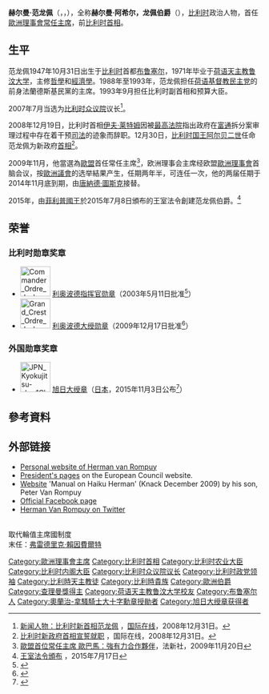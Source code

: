 {{noteTA
|T=zh-cn:赫尔曼·范龙佩; zh-tw:赫爾曼·范宏畢;zh-hk:赫爾曼·范龍佩;
|G1=政治人物
|G2=比利时地名
|1=zh-cn:龙佩; zh-tw:宏畢;zh-hk:龍佩;
}}
{{Infobox Officeholder
| name         = 赫尔曼·范龙佩<br />Herman Van Rompuy
| image        = Herman Van Rompuy 675.jpg
| office       = {{EU}}[[欧洲理事会主席|欧洲理事会主席]]
| term_start   = 2009年12月1日
| term_end     = 2014年12月1日
| predecessor  = 首任（取代輪值主席國制度）<br/>（末任：[[弗雷德里克·賴因費爾特|弗雷德里克·賴因費爾特]]）
| successor    = [[唐納德·圖斯克|-{zh-tw:唐納·圖斯克;zh-cn:唐纳德·图斯克;zh-hk:當奴·圖斯克;zh-hant:唐納德·塔斯克;}-]]
| office2      = {{BEL}}[[比利時首相|首相]]
| monarch2     = [[阿尔贝二世_(比利时)|阿尔贝二世]]
| term_start2  = 2008年12月30日
| term_end2    = 2009年11月25日
| predecessor2 = [[伊夫·莱特姆|伊夫·莱特姆]]
| successor2   = [[伊夫·莱特姆|伊夫·莱特姆]]
| office3      = {{BEL}}眾議院議長
| term_start3  = 2007年7月12日
| term_end3    = 2008年12月30日
| predecessor3 = [[赫尔曼·德克罗|赫尔曼·德克罗]]
| successor3   = [[帕特里克·戴瓦尔|帕特里克·戴瓦尔]]
| party        = [[荷语基督教民主党|荷语基督教民主党]]
| birth_name   = {{lang|nl|Herman Achille Van Rompuy}}
| birth_date   = {{birth date and age|1947|10|31}}
| birth_place  = {{BEL}}[[埃特尔贝克|埃特尔贝克]]
| spouse       = Geertrui Windels
| children     = {{Hlist|Peter|Laura|Elke|Thomas}}
| alma_mater   = [[荷语天主教鲁汶大学|荷语天主教鲁汶大学]]
| religion     = [[天主教|天主教]]
| signature    = Herman Van Rompuy signature.svg
}}

'''赫尔曼·范龙佩'''（{{lang-nl|Herman Van Rompuy}}，{{IPA-nl|ˈɦɛrmɑn vɑn ˈrɔmpœy||Pronunciation-Herman Van Rompuy.ogg}}，{{bd|1947年|10月31日|}}），全称'''赫尔曼·阿希尔，龙佩伯爵'''（{{lang-nl|Herman Achille, Graaf Van Rompuy}}），[[比利时|比利时]]政治人物，首任[[歐洲理事會常任主席|歐洲理事會常任主席]]，前[[比利时首相列表|比利时首相]]。

== 生平 ==
范龙佩1947年10月31日出生于[[比利时|比利时]]首都[[布鲁塞尔|布鲁塞尔]]，1971年毕业于[[荷语天主教鲁汶大学|荷语天主教鲁汶大学]]，主修[[哲學|哲學]]和[[經濟學|經濟學]]。1988年至1993年，范龙佩担任[[荷语基督教民主党|荷语基督教民主党]]的前身法蘭德斯基民黨的主席。1993年9月担任比利时副首相和预算大臣。

2007年7月当选为[[比利时众议院|比利时众议院]]议长<ref>[http://gb.cri.cn/19224/2008/12/31/3245s2378660.htm 新闻人物：比利时新首相范龙佩] {{Wayback|url=http://gb.cri.cn/19224/2008/12/31/3245s2378660.htm |date=20171107060632 }}，[[国际在线|国际在线]]，2008年12月31日。</ref>。

2008年12月19日，比利时首相[[伊夫·莱特姆|伊夫·莱特姆]]因被[[比利时最高法院|最高法院]]指出政府在[[富通|富通]]拆分案审理过程中存在着干预[[司法|司法]]的迹象而辞职。12月30日，[[比利时国王|比利时国王]][[阿尔贝二世_(比利时)|阿尔贝二世]]任命范龙佩为新政府[[比利时首相|首相]]<ref>[http://gb.cri.cn/19224/2008/12/31/3245s2378647.htm 比利时新政府首相宣誓就职] {{Wayback|url=http://gb.cri.cn/19224/2008/12/31/3245s2378647.htm |date=20160304133150 }}，国际在线，2008年12月31日。</ref>。

2009年11月，他當選為[[歐盟|歐盟]]首任常任主席<ref>[http://hk.news.yahoo.com/article/091120/8/f9pj.html 歐盟首位常任主席  歐巴馬：強有力合作夥伴]，法新社，2009年11月20日</ref>，欧洲理事会主席经欧盟[[歐洲理事會|歐洲理事會]]首脑会议，按[[歐洲議會|歐洲議會]]的选举結果产生，任期两年半，可连任一次，他的两届任期于2014年11月底到期，由[[唐納德·圖斯克|唐納德·圖斯克]]接替。

2015年，由[[菲利普_(比利時國王)|菲利普國王]]於2015年7月8日頒布的王室法令創建范龙佩伯爵。<ref>[http://www.etaamb.be/nl/koninklijk-besluit_n2015015097.html 王室法令頒布] {{Wayback|url=http://www.etaamb.be/nl/koninklijk-besluit_n2015015097.html |date=20191025220958 }}，2015年7月17日</ref>

==荣誉==
===比利时勋章奖章===
* [[File:Commander_Ordre_de_Leopold.png|60px]] [[利奥波德勋章_(比利时)|利奥波德指挥官勋章]]（2003年5月11日批准<ref>{{fr}}{{cite web |url=https://etaamb.openjustice.be/fr/arrete-royal_n2003000448.html |title=Arrêté Royal publié le 22 mai 2003 [2003000448] |publisher=[[比利时公报|Belgian Official Journal]] |date=2003-05-22 |accessdate=2022-05-07 |archive-date=2020-04-11 |archive-url=https://web.archive.org/web/20200411140052/http://www.ejustice.just.fgov.be/cgi/article_body.pl?language=fr&caller=summary&pub_date=03-05-22&numac=2003000448 |dead-url=no }}</ref>）
* [[File:Grand_Crest_Ordre_de_Leopold.png|60px]] [[利奥波德勋章_(比利时)|利奥波德大绶勋章]]（2009年12月17日批准<ref>{{fr}}{{cite web |url=https://etaamb.openjustice.be/fr/arrete-royal_n2009021132.html |title=Arrêté Royal publié le 23 décembre 2009 [2009021132] |publisher=[[比利时公报|Belgian Official Journal]] |date=2009-12-23 |accessdate=2022-05-07 |archive-date=2022-05-07 |archive-url=https://web.archive.org/web/20220507032815/https://www.ejustice.just.fgov.be/cgi/article_body.pl?language=fr&caller=summary&pub_date=09-12-23&numac=2009021132 |dead-url=no }}</ref>）

===外国勋章奖章===
* [[File:JPN_Kyokujitsu-sho_1Class_BAR.svg|60px]] [[旭日大绶章|旭日大绶章]]（[[日本|日本]]，2015年11月3日公布<ref>{{ja}}{{cite web |url=https://www.mofa.go.jp/mofaj/files/000108666.pdf |title=平成27年秋の外国人叙勲受章者名簿 |publisher=[[内阁府|内阁府]] |date=2015-11-03 |accessdate=2022-05-07 |archive-date=2022-01-18 |archive-url=https://web.archive.org/web/20220118205630/https://www.mofa.go.jp/mofaj/files/000108666.pdf |dead-url=no }}</ref>）

== 參考資料 ==
<div class="references-small">
<references />
</div>

== 外部链接 ==
{{commons category|Herman Van Rompuy}}
* [http://www.hermanvanrompuy.be/ Personal website of Herman van Rompuy]{{Wayback|url=http://www.hermanvanrompuy.be/ |date=20210408074537 }} {{Link language|nl}}
* [http://www.european-council.europa.eu/the-president.aspx President's pages]{{Wayback|url=http://www.european-council.europa.eu/the-president.aspx |date=20131031170751 }} on the European Council website.
* [https://web.archive.org/web/20120624153956/http://www.politico-shock.be/blog/2009/handleiding-bij-haiku-herman-knack.html Website] 'Manual on Haiku Herman' (Knack December 2009) by his son, Peter Van Rompuy
* [http://www.facebook.com/hermanvanrompuy Official Facebook page]{{Wayback|url=http://www.facebook.com/hermanvanrompuy |date=20210506045321 }}
* [https://twitter.com/euHvR Herman Van Rompuy on Twitter]{{Wayback|url=https://twitter.com/euHvR |date=20210308021418 }}

{{start box}}
{{s-before|首任}}<br/>取代輪值主席國制度<br/>末任：[[弗雷德里克·賴因費爾特|弗雷德里克·賴因費爾特]]
{{s-title|[[歐洲理事會常任主席|歐洲理事會常任主席]]|2009年12月1日—2014年12月1日}}
{{s-after|[[唐纳德·图斯克|唐纳德·图斯克]]}}
{{s-before|[[伊夫·莱特姆|伊夫·莱特姆]]}}
{{s-title|[[比利時首相|比利時首相]]|2008年12月30日—2009年11月25日}}
{{s-after|[[伊夫·莱特姆|伊夫·莱特姆]]}}
{{end box}}

{{欧洲理事会主席}}
{{查理曼奖}}
{{Authority control}}

{{DEFAULTSORT:Van Rompuy}}
[[Category:歐洲理事會主席|Category:歐洲理事會主席]]
[[Category:比利时首相|Category:比利时首相]]
[[Category:比利时农业大臣|Category:比利时农业大臣]]
[[Category:比利时内阁大臣|Category:比利时内阁大臣]]
[[Category:比利时众议院议长|Category:比利时众议院议长]]
[[Category:比利时政党领袖|Category:比利时政党领袖]]
[[Category:比利時天主教徒|Category:比利時天主教徒]]
[[Category:比利時貴族|Category:比利時貴族]]
[[Category:歐洲伯爵|Category:歐洲伯爵]]
[[Category:查理曼獎得主|Category:查理曼獎得主]]
[[Category:荷语天主教鲁汶大学校友|Category:荷语天主教鲁汶大学校友]]
[[Category:布鲁塞尔人|Category:布鲁塞尔人]]
[[Category:奧蘭治-拿騷騎士大十字勳章授勛者|Category:奧蘭治-拿騷騎士大十字勳章授勛者]]
[[Category:旭日大绶章获得者|Category:旭日大绶章获得者]]